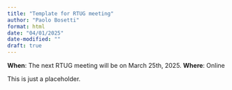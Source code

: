 ```yaml
---
title: "Template for RTUG meeting"
author: "Paolo Bosetti"
format: html
date: "04/01/2025"
date-modified: ""
draft: true
---
```


**When**: The next RTUG meeting will be on March 25th, 2025.
**Where**: Online

:::{.callout-warning}
This is just a placeholder.
:::